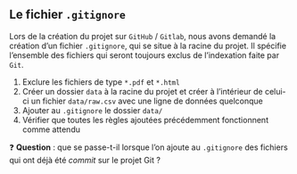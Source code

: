 :::{.callout-tip collapse="true" icon=false}
## Le fichier `.gitignore`

::: {.incremental}
Lors de la création du projet sur `GitHub` / `Gitlab`, nous avons demandé la création d'un fichier `.gitignore`, qui se situe à la racine du projet. Il spécifie l'ensemble des fichiers qui seront toujours exclus de l'indexation faite par `Git`.

1. Exclure les fichiers de type `*.pdf` et `*.html`
2. Créer un dossier `data` à la racine du projet et créer à l'intérieur de celui-ci un fichier `data/raw.csv` avec une ligne de données quelconque
3. Ajouter au `.gitignore` le dossier `data/`
4. Vérifier que toutes les règles ajoutées précédemment fonctionnent comme attendu
:::

:::

❓ **Question** : que se passe-t-il lorsque l'on ajoute au `.gitignore` des fichiers qui ont déjà été *commit* sur le projet Git ?
